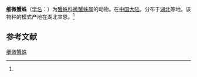 {{Speciesbox
| name = 细微蟹蛛
| status = 
| status_system = 
| image = 
| genus = Lysiteles
| species = minusculus
| authority = (Song et Chai, 1990)<ref name='id14533'>{{cite web| url =http://www.bioinfo.cn/db05/BjdwSpecies.php?action=view&id=14533| title =细微蟹蛛| work =《中国动物物种编目数据库》| publisher =中国科学院微生物研究所| author =中国科学院动物研究所| accessdate =2009-04-28| deadurl =yes| archiveurl =https://web.archive.org/web/20160305014829/http://www.bioinfo.cn/db05/BjdwSpecies.php?action=view&id=14533| archivedate =2016-03-05}}</ref>
}}

'''细微蟹蛛'''（[[学名|学名]]：{{lang|la|''Lysiteles minusculus''}}）为[[蟹蛛科|蟹蛛科]][[微蟹蛛属|微蟹蛛属]]的动物。在[[中国大陆|中国大陆]]，分布于[[湖北|湖北]]等地。该物种的模式产地在湖北宣恩。<ref name='id14533'/>

== 参考文献 ==
{{reflist}}

{{Wikispecies|Lysiteles minusculus}}
{{Taxonbar|from=Q3433015}}

[[Category:微蟹蛛属|细微蟹蛛]]


{{蜘蛛小作品}}